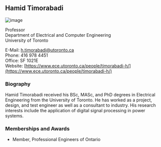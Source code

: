 ## Hamid Timorabadi

![image](./images/timorabadi.jpg)

Professor<br/>
Department of Electrical and Computer Engineering<br/>
University of Toronto

E-Mail: [h.timorabadi@utoronto.ca](mailto:h.timorabadi@utoronto.ca)<br/>
Phone: 416 978 4451<br/>
Office: SF 1021E<br/>
Website: [https://www.ece.utoronto.ca/people/timorabadi-h/](https://www.ece.utoronto.ca/people/timorabadi-h/)

### Biography

Hamid Timorabadi received his BSc, MASc, and PhD degrees in Electrical Engineering from the University of Toronto. He has worked as a project, design, and test engineer as well as a consultant to industry. His research interests include the application of digital signal processing in power systems.

### Memberships and Awards

- Member, Professional Engineers of Ontario
